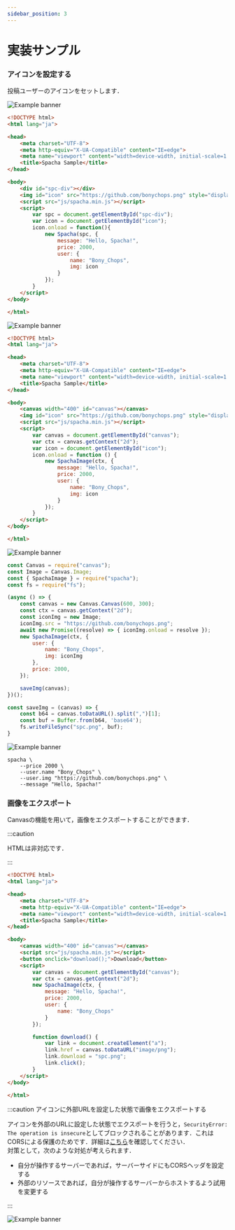 ```yaml
---
sidebar_position: 3
---
```



# 実装サンプル


### アイコンを設定する
投稿ユーザーのアイコンをセットします．

<Tabs groupId="view-types">
  <TabItem value="html" label="HTML" default>

![Example banner](/img/html/html-profile.png)


```html title="index.html"
<!DOCTYPE html>
<html lang="ja">

<head>
    <meta charset="UTF-8">
    <meta http-equiv="X-UA-Compatible" content="IE=edge">
    <meta name="viewport" content="width=device-width, initial-scale=1.0">
    <title>Spacha Sample</title>
</head>

<body>
    <div id="spc-div"></div>
    <img id="icon" src="https://github.com/bonychops.png" style="display: none;">
    <script src="js/spacha.min.js"></script>
    <script>
        var spc = document.getElementById("spc-div");
        var icon = document.getElementById("icon");
        icon.onload = function(){
            new Spacha(spc, {
                message: "Hello, Spacha!",
                price: 2000,
                user: {
                    name: "Bony_Chops",
                    img: icon
                }
            });
        }
    </script>
</body>

</html>
```


  </TabItem>
  <TabItem value="canvas" label="HTML(Canvas)">

![Example banner](/img/html/canvas-profile.png)


```html title="index.html"
<!DOCTYPE html>
<html lang="ja">

<head>
    <meta charset="UTF-8">
    <meta http-equiv="X-UA-Compatible" content="IE=edge">
    <meta name="viewport" content="width=device-width, initial-scale=1.0">
    <title>Spacha Sample</title>
</head>

<body>
    <canvas width="400" id="canvas"></canvas>
    <img id="icon" src="https://github.com/bonychops.png" style="display: none;">
    <script src="js/spacha.min.js"></script>
    <script>
        var canvas = document.getElementById("canvas");
        var ctx = canvas.getContext("2d");
        var icon = document.getElementById("icon");
        icon.onload = function () {
            new SpachaImage(ctx, {
                message: "Hello, Spacha!",
                price: 2000,
                user: {
                    name: "Bony_Chops",
                    img: icon
                }
            });
        }
    </script>
</body>

</html>
```

  
  </TabItem>
  <TabItem value="nodejs" label="Node.js">

![Example banner](/img/samples/icon.png)


```javascript title="index.js"
const Canvas = require("canvas");
const Image = Canvas.Image;
const { SpachaImage } = require("spacha");
const fs = require("fs");

(async () => {
    const canvas = new Canvas.Canvas(600, 300);
    const ctx = canvas.getContext("2d");
    const iconImg = new Image;
    iconImg.src = "https://github.com/bonychops.png";
    await new Promise((resolve) => { iconImg.onload = resolve });
    new SpachaImage(ctx, {
        user: {
            name: "Bony_Chops",
            img: iconImg
        },
        price: 2000,
    });

    saveImg(canvas);
})();

const saveImg = (canvas) => {
    const b64 = canvas.toDataURL().split(",")[1];
    const buf = Buffer.from(b64, 'base64');
    fs.writeFileSync("spc.png", buf);
}
```

  </TabItem>
   <TabItem value="cli" label="CLI" default>

![Example banner](/img/samples/icon.png)

```
spacha \
    --price 2000 \
    --user.name "Bony_Chops" \
    --user.img "https://github.com/bonychops.png" \
    --message "Hello, Spacha!"
```

   </TabItem>
</Tabs>


### 画像をエクスポート
Canvasの機能を用いて，画像をエクスポートすることができます．
<Tabs groupId="view-types">
  <TabItem value="html" label="HTML" default>

:::caution

HTMLは非対応です．

:::

  </TabItem>
  <TabItem value="canvas" label="Canvas" default>


```html title="index.html"
<!DOCTYPE html>
<html lang="ja">

<head>
    <meta charset="UTF-8">
    <meta http-equiv="X-UA-Compatible" content="IE=edge">
    <meta name="viewport" content="width=device-width, initial-scale=1.0">
    <title>Spacha Sample</title>
</head>

<body>
    <canvas width="400" id="canvas"></canvas>
    <script src="js/spacha.min.js"></script>
    <button onclick="download();">Download</button>
    <script>
        var canvas = document.getElementById("canvas");
        var ctx = canvas.getContext("2d");
        new SpachaImage(ctx, {
            message: "Hello, Spacha!",
            price: 2000,
            user: {
                name: "Bony_Chops"
            }
        });

        function download() {
            var link = document.createElement("a");
            link.href = canvas.toDataURL("image/png");
            link.download = "spc.png";
            link.click();
        }
    </script>
</body>

</html>
```


:::caution アイコンに外部URLを設定した状態で画像をエクスポートする

アイコンを外部のURLに設定した状態でエクスポートを行うと，`SecurityError: The operation is insecure`としてブロックされることがあります．これはCORSによる保護のためです．詳細は[こちら](https://developer.mozilla.org/ja/docs/Web/HTML/CORS_enabled_image)を確認してください．  
対策として，次のような対処が考えられます．
- 自分が操作するサーバーであれば，サーバーサイドにもCORSヘッダを設定する
- 外部のリソースであれば，自分が操作するサーバーからホストするよう試用を変更する

:::
  
![Example banner](/img/html/canvas-save.png)

  </TabItem>
</Tabs>
